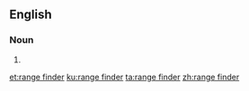 ==English==

===Noun===
{{en-noun|head=[[range]] [[finder]]}}

# {{alternative spelling of|rangefinder|lang=en}}

[[et:range finder]]
[[ku:range finder]]
[[ta:range finder]]
[[zh:range finder]]